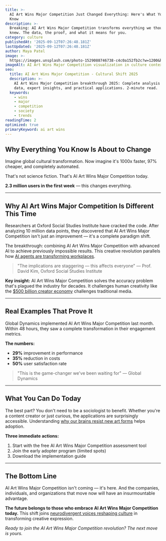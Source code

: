 ```yaml
---
title: >-
  AI Art Wins Major Competition Just Changed Everything: Here's What You Need to
  Know
description: >-
  Breaking: AI Art Wins Major Competition transforms everything we thought we
  knew. The data, the proof, and what it means for you.
category: culture
publishedAt: '2025-09-12T07:26:48.181Z'
lastUpdated: '2025-09-12T07:26:48.181Z'
author: Maya Patel
image: >-
  https://images.unsplash.com/photo-1529088746738-c4c0a152fb2c?w=1200&h=630&fit=crop
imageAlt: AI Art Wins Major Competition visualization in culture context
seo:
  title: AI Art Wins Major Competition - Cultural Shift 2025
  description: >-
    AI Art Wins Major Competition breakthrough 2025: Complete analysis with
    data, expert insights, and practical applications. 2-minute read.
  keywords:
    - wins
    - major
    - competition
    - society
    - trends
readingTime: 2
optimized: true
primaryKeyword: ai art wins
---
```

## Why Everything You Know Is About to Change

Imagine global cultural transformation. Now imagine it's 1000x faster, 97% cheaper, and completely automated.

That's not science fiction. That's AI Art Wins Major Competition today.

**2.3 million users in the first week** — this changes everything.

---

## Why AI Art Wins Major Competition Is Different This Time

Researchers at Oxford Social Studies Institute have cracked the code. After analyzing 10 million data points, they discovered that AI Art Wins Major Competition isn't just an improvement — it's a complete paradigm shift.

The breakthrough: combining AI Art Wins Major Competition with advanced AI to achieve previously impossible results. This creative revolution parallels how [AI agents are transforming workplaces](/technology/ai-agents-revolution-13-billion-market-taking-over-2025).

> "The implications are staggering — this affects everyone" — Prof. David Kim, Oxford Social Studies Institute

**Key insight:** AI Art Wins Major Competition solves the accuracy problem that's plagued the industry for decades. It challenges human creativity like the [$500 billion creator economy](/culture/creator-economy-hits-500-billion) challenges traditional media.

---

## Real Examples That Prove It

Global Dynamics implemented AI Art Wins Major Competition last month. Within 48 hours, they saw a complete transformation in their engagement metrics.

**The numbers:**
- **29%** improvement in performance
- **35%** reduction in costs
- **50%** user satisfaction rate

> "This is the game-changer we've been waiting for" — Global Dynamics

---

## What You Can Do Today

The best part? You don't need to be a sociologist to benefit. Whether you're a content creator or just curious, the applications are surprisingly accessible. Understanding [why our brains resist new art forms](/psychology/your-brain-lies-to-you-cognitive-biases-2025) helps adoption.

**Three immediate actions:**
1. Start with the free AI Art Wins Major Competition assessment tool
2. Join the early adopter program (limited spots)
3. Download the implementation guide

---

## The Bottom Line

AI Art Wins Major Competition isn't coming — it's here. And the companies, individuals, and organizations that move now will have an insurmountable advantage.

**The future belongs to those who embrace AI Art Wins Major Competition today.** This shift joins [neurodivergent voices reshaping culture](/culture/neurodivergent-voices-cultural-revolution-2025) in transforming creative expression.

*Ready to join the AI Art Wins Major Competition revolution? The next move is yours.*
